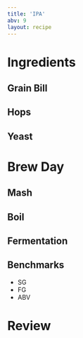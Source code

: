 ```yaml
---
title: 'IPA'
abv: 9
layout: recipe
---
```



# Ingredients

## Grain Bill

## Hops

## Yeast

# Brew Day

## Mash

## Boil

## Fermentation

## Benchmarks
- SG
- FG
- ABV

# Review

<Qa />
